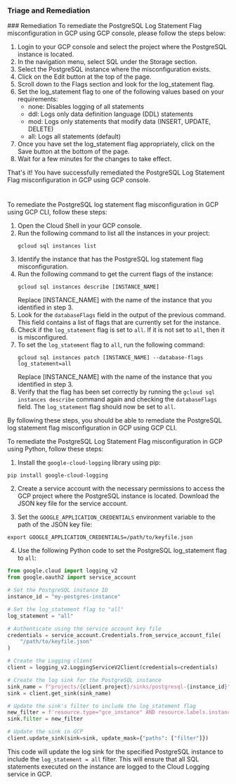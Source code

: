 
### Triage and Remediation
<Tabs>
<Tab title='Remediation'>
### Remediation

<AccordionGroup>
<Accordion title='Using Console' defaultOpen='true'>
To remediate the PostgreSQL Log Statement Flag misconfiguration in GCP using GCP console, please follow the steps below:

1. Login to your GCP console and select the project where the PostgreSQL instance is located.
2. In the navigation menu, select SQL under the Storage section.
3. Select the PostgreSQL instance where the misconfiguration exists.
4. Click on the Edit button at the top of the page.
5. Scroll down to the Flags section and look for the log_statement flag.
6. Set the log_statement flag to one of the following values based on your requirements:
   - none: Disables logging of all statements
   - ddl: Logs only data definition language (DDL) statements
   - mod: Logs only statements that modify data (INSERT, UPDATE, DELETE)
   - all: Logs all statements (default)
7. Once you have set the log_statement flag appropriately, click on the Save button at the bottom of the page.
8. Wait for a few minutes for the changes to take effect.

That's it! You have successfully remediated the PostgreSQL Log Statement Flag misconfiguration in GCP using GCP console.

#
</Accordion>

<Accordion title='Using CLI'>
To remediate the PostgreSQL log statement flag misconfiguration in GCP using GCP CLI, follow these steps:

1. Open the Cloud Shell in your GCP console.
2. Run the following command to list all the instances in your project:
   ```
   gcloud sql instances list
   ```
3. Identify the instance that has the PostgreSQL log statement flag misconfiguration.
4. Run the following command to get the current flags of the instance:
   ```
   gcloud sql instances describe [INSTANCE_NAME]
   ```
   Replace [INSTANCE_NAME] with the name of the instance that you identified in step 3.
5. Look for the `databaseFlags` field in the output of the previous command. This field contains a list of flags that are currently set for the instance.
6. Check if the `log_statement` flag is set to `all`. If it is not set to `all`, then it is misconfigured.
7. To set the `log_statement` flag to `all`, run the following command:
   ```
   gcloud sql instances patch [INSTANCE_NAME] --database-flags log_statement=all
   ```
   Replace [INSTANCE_NAME] with the name of the instance that you identified in step 3.
8. Verify that the flag has been set correctly by running the `gcloud sql instances describe` command again and checking the `databaseFlags` field. The `log_statement` flag should now be set to `all`.

By following these steps, you should be able to remediate the PostgreSQL log statement flag misconfiguration in GCP using GCP CLI.
</Accordion>

<Accordion title='Using Python'>
To remediate the PostgreSQL Log Statement Flag misconfiguration in GCP using Python, follow these steps:

1. Install the `google-cloud-logging` library using pip: 

```
pip install google-cloud-logging
```

2. Create a service account with the necessary permissions to access the GCP project where the PostgreSQL instance is located. Download the JSON key file for the service account.

3. Set the `GOOGLE_APPLICATION_CREDENTIALS` environment variable to the path of the JSON key file:

```
export GOOGLE_APPLICATION_CREDENTIALS=/path/to/keyfile.json
```

4. Use the following Python code to set the PostgreSQL log_statement flag to `all`:

```python
from google.cloud import logging_v2
from google.oauth2 import service_account

# Set the PostgreSQL instance ID
instance_id = "my-postgres-instance"

# Set the log_statement flag to "all"
log_statement = "all"

# Authenticate using the service account key file
credentials = service_account.Credentials.from_service_account_file(
    "/path/to/keyfile.json"
)

# Create the Logging client
client = logging_v2.LoggingServiceV2Client(credentials=credentials)

# Create the log sink for the PostgreSQL instance
sink_name = f"projects/{client.project}/sinks/postgresql-{instance_id}"
sink = client.get_sink(sink_name)

# Update the sink's filter to include the log_statement flag
new_filter = f'resource.type="gce_instance" AND resource.labels.instance_id="{instance_id}" AND textPayload:"log_statement = {log_statement}"'
sink.filter = new_filter

# Update the sink in GCP
client.update_sink(sink=sink, update_mask={"paths": ["filter"]})
```

This code will update the log sink for the specified PostgreSQL instance to include the `log_statement = all` filter. This will ensure that all SQL statements executed on the instance are logged to the Cloud Logging service in GCP.
</Accordion>

</AccordionGroup>
</Tab>
</Tabs>
